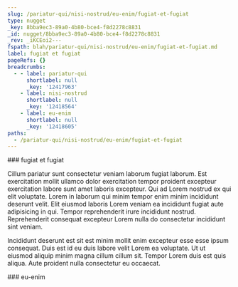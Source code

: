 ```yaml
---
slug: /pariatur-qui/nisi-nostrud/eu-enim/fugiat-et-fugiat
type: nugget
_key: 8bba9ec3-89a0-4b80-bce4-f8d2278c8831
_id: nugget/8bba9ec3-89a0-4b80-bce4-f8d2278c8831
_rev: _iKCEoi2---
fspath: blah/pariatur-qui/nisi-nostrud/eu-enim/fugiat-et-fugiat.md
label: fugiat et fugiat
pageRefs: {}
breadcrumbs:
  - - label: pariatur-qui
      shortlabel: null
      _key: '12417963'
    - label: nisi-nostrud
      shortlabel: null
      _key: '12418564'
    - label: eu-enim
      shortlabel: null
      _key: '12418605'
paths:
  - /pariatur-qui/nisi-nostrud/eu-enim/fugiat-et-fugiat
---
```


<NuggetArea>
<Nugget slug="/pariatur-qui/nisi-nostrud/eu-enim/fugiat-et-fugiat" type="nugget" _key="8bba9ec3-89a0-4b80-bce4-f8d2278c8831" _id="nugget/8bba9ec3-89a0-4b80-bce4-f8d2278c8831" _rev="_iKCEoi2---" fspath="blah/pariatur-qui/nisi-nostrud/eu-enim/fugiat-et-fugiat.md" label="fugiat et fugiat" paths="/pariatur-qui/nisi-nostrud/eu-enim/fugiat-et-fugiat">
<NuggetBody>
### fugiat et fugiat

Cillum pariatur sunt consectetur veniam laborum fugiat laborum. Est exercitation mollit ullamco dolor exercitation tempor proident excepteur exercitation labore sunt amet laboris excepteur. Qui ad Lorem nostrud ex qui elit voluptate. Lorem in laborum qui minim tempor enim minim incididunt deserunt velit. Elit eiusmod laboris Lorem veniam ea incididunt fugiat aute adipisicing in qui. Tempor reprehenderit irure incididunt nostrud. Reprehenderit consequat excepteur Lorem nulla do consectetur incididunt sint veniam.

Incididunt deserunt est sit est minim mollit enim excepteur esse esse ipsum consequat. Duis est id eu duis labore velit Lorem ea voluptate. Ut ut eiusmod aliquip minim magna cillum cillum sit. Tempor Lorem duis est quis aliqua. Aute proident nulla consectetur eu occaecat.

</NuggetBody>
<Breadcrumbs>
<Crumbs>
<Crumb _key="12417963" label="pariatur-qui" /><Crumb _key="12418564" label="nisi-nostrud" /><Crumb _key="12418605" label="eu-enim" />
</Crumbs>
</Breadcrumbs>
</Nugget>

<NuggetsInbound>
</NuggetsInbound>
<NuggetsOutbound>
</NuggetsOutbound>
</NuggetArea>
<PassagesInbound>
<Passage direction="inbound" type="passage" _key="12418605" _id="passage/12418605" _rev="_iKCEoiu---" label="eu-enim" passage="eu-enim" fspath="blah/pariatur-qui/nisi-nostrud/eu-enim" paths="/pariatur-qui/nisi-nostrud/eu-enim" slug="/pariatur-qui/nisi-nostrud/eu-enim">
<NuggetBody>
### eu-enim

</NuggetBody>
<Breadcrumbs>
<Crumbs>
<Crumb _key="12417963" label="pariatur-qui" /><Crumb _key="12418564" label="nisi-nostrud" />
</Crumbs>
</Breadcrumbs>
</Passage>

</PassagesInbound>
<PassagesOutbound>
</PassagesOutbound>